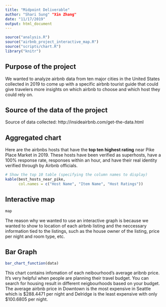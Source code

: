 ```yaml
---
title: "Midpoint Deliverable"
author: "Shari Sung" "Xin Zhang"
date: "11/17/2019"
output: html_document
---
```


```r
source("analysis.R")
source("airbnb_project_interactive_map.R")
source("scripts/chart.R")
library("knitr")
```

## Purpose of the project
We wanted to analyze airbnb data from ten major cities in the United States collected in 2019 to come up with a specific airbnb tourist guide that could give travelers more insights on which airbnb to choose and which host they could rely on.

## Source of the data of the project
Source of data collected: http://insideairbnb.com/get-the-data.html


## Aggregated chart 
Here are the airbnbs hosts that have the **top ten highest rating** near Pike Place Market in 2019. These hosts have been verified as superhosts, have a 100% response rate, responses within an hour, and have their real identity verified through by Airbnb officials. 

```r
# Show the top 10 table (specifying the column names to display)
kable(best_hosts_near_pike,
      col.names = c("Host Name", "Item Name", "Host Ratings"))
```

## Interactive map 
```r
map
```
The reason why we wanted to use an interactive graph is because we wanted to show to location of each airbnb listing and the neccessary information tied to the listings, such as the house owner of the listing, price per night and room type, etc.

## Bar Graph
```r
bar_chart_function(data)
```
This chart contains infomation of each neibourhood's average aribnb price. It's very helpful when people are planning their travel budget. You can search for housing result in different neigbourhoods based on your budget. The average airbnb price in Downtown is the most expensive in Seattle which is $288.4471 per night and Delridge is the least expensive with only $100.6805 per night.

